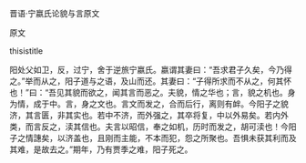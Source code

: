 


晋语·宁嬴氏论貌与言原文

原文

thisistitle

阳处父如卫，反，过宁，舍于逆旅宁嬴氏。嬴谓其妻曰：“吾求君子久矣，今乃得之。”举而从之，阳子道与之语，及山而还。其妻曰：“子得所求而不从之，何其怀也！”曰：“吾见其貌而欲之，闻其言而恶之。夫貌，情之华也；言，貌之机也。身为情，成于中。言，身之文也。言文而发之，合而后行，离则有衅。今阳子之貌济，其言匮，非其实也。若中不济，而外强之，其卒将复，中以外易矣。若内外类，而言反之，渎其信也。夫言以昭信，奉之如机，历时而发之，胡可渎也！今阳子之情譓矣，以济盖也，且刚而主能，不本而犯，怨之所聚也。吾惧未获其利而及其难，是故去之。”期年，乃有贾季之难，阳子死之。

